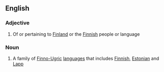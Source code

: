 ==English==

===Adjective===
{{en-adj|-}}

# Of or pertaining to [[Finland]] or the [[Finnish]] people or language

===Noun===
{{wikipedia}}
{{en-noun|-}}

# A family of [[Finno-Ugric]] [[language]]s that includes [[Finnish]], [[Estonian]] and [[Lapp]]